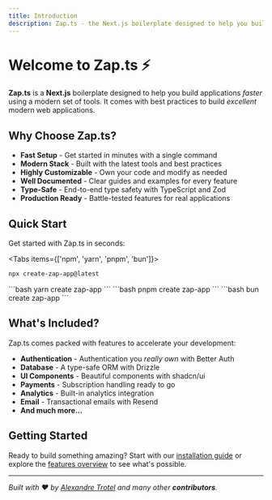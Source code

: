 ```yaml
---
title: Introduction
description: Zap.ts - the Next.js boilerplate designed to help you build applications faster using a modern set of tools.
---
```


# Welcome to Zap.ts ⚡️

**Zap.ts** is a **Next.js** boilerplate designed to help you build applications _faster_ using a modern set of tools. It comes with best practices to build _excellent_ modern web applications.

## Why Choose Zap.ts?

- **Fast Setup** - Get started in minutes with a single command
- **Modern Stack** - Built with the latest tools and best practices
- **Highly Customizable** - Own your code and modify as needed
- **Well Documented** - Clear guides and examples for every feature
- **Type-Safe** - End-to-end type safety with TypeScript and Zod
- **Production Ready** - Battle-tested features for real applications

## Quick Start

Get started with Zap.ts in seconds:

<Tabs items={['npm', 'yarn', 'pnpm', 'bun']}>
<Tab value="npm">
```bash
npx create-zap-app@latest
```
</Tab>
<Tab value="yarn">
```bash
yarn create zap-app
```
</Tab>
<Tab value="pnpm">
```bash
pnpm create zap-app
```
</Tab>
<Tab value="bun">
```bash
bun create zap-app
```
</Tab>
</Tabs>

## What's Included?

Zap.ts comes packed with features to accelerate your development:

- **Authentication** - Authentication you *really own* with Better Auth
- **Database** - A type-safe ORM with Drizzle
- **UI Components** - Beautiful components with shadcn/ui
- **Payments** - Subscription handling ready to go
- **Analytics** - Built-in analytics integration
- **Email** - Transactional emails with Resend
- **And much more...**

## Getting Started

Ready to build something amazing? Start with our [installation guide](/docs/introduction/installation) or explore the [features overview](/docs/features/overview) to see what's possible.

<Cards>
  <Card title="How to Install" href="/docs/introduction/installation" />
  <Card title="Discover all Plugins" href="/docs/features/overview" />
</Cards>

---

_Built with ❤️ by [Alexandre Trotel](https://www.alexandretrotel.org) and many other **contributors**._
